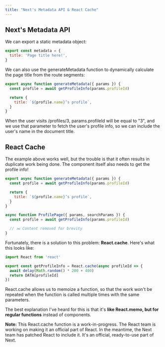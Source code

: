 ```yaml
---
title: "Next's Metadata API & React Cache"
---
```


## Next's Metadata API

We can export a static metadata object:

```jsx
export const metadata = {
  title: 'Page title here!',
}
```

We can also use the generateMetadata function to dynamically calculate the page title from the route segments:

```jsx
export async function generateMetadata({ params }) {
  const profile = await getProfileInfo(params.profileId)

  return {
    title: `${profile.name}’s profile`,
  }
}
```

When the user visits /profiles/3, params.profileId will be equal to "3", and we use that parameter to fetch the user's profile info, so we can include the user's name in the document title.

## React Cache

The example above works well, but the trouble is that it often results in duplicate work being done. The component itself also needs to get the profile info!

```jsx
export async function generateMetadata({ params }) {
  const profile = await getProfileInfo(params.profileId)

  return {
    title: `${profile.name}’s profile`,
  }
}

async function ProfilePage({ params, searchParams }) {
  const profile = await getProfileInfo(params.profileId)

  // ✂️ Content removed for brevity
}
```

Fortunately, there is a solution to this problem: **React.cache**.
Here's what this looks like:

```jsx
import React from 'react'

export const getProfileInfo = React.cache(async profileId => {
  await delay(Math.random() * 200 + 400)
  return DATA[profileId]
})
```

React.cache allows us to memoize a function, so that the work won't be repeated when the function is called multiple times with the same parameters.

The best explanation I've heard for this is that it's **like React.memo, but for regular functions** instead of components.

**Note:**
This React.cache function is a work-in-progress. The React team is working on making it an official part of React. In the meantime, the Next team has patched React to include it. It's an official, ready-to-use part of Next.
